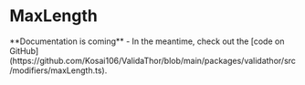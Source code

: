 
# MaxLength

<Callout emoji="⚠️">
  **Documentation is coming** - In the meantime, check out the [code on GitHub](https://github.com/Kosai106/ValidaThor/blob/main/packages/validathor/src/modifiers/maxLength.ts).
</Callout>
